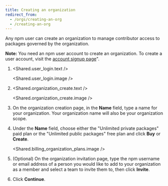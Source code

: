 ```yaml
---
title: Creating an organization
redirect_from:
  - /orgs/creating-an-org
  - /creating-an-org
---
```


Any npm user can create an organization to manage contributor access to packages governed by the organization.

<Note>

**Note:** You need an npm user account to create an organization. To create a user account, visit the [account signup page][acct-signup]".

</Note>

1. <Shared.user_login.text />

   <Shared.user_login.image />

1. <Shared.organization_create.text />

   <Shared.organization_create.image />

3. On the organization creation page, in the **Name** field, type a name for your organization. Your organization name will also be your organization scope.

   <Screenshot src="/organizations/creating-and-managing-organizations/create-name.png" alt="Screenshot showing the new organization name field" />

4. Under the **Name** field, choose either the "Unlimited private packages" paid plan or the "Unlimited public packages" free plan and click **Buy** or **Create**.

   <Shared.billing_organization_plans.image />

5. (Optional) On the organization invitation page, type the npm username or email address of a person you would like to add to your organization as a member and select a team to invite them to, then click **Invite**.

   <Screenshot src="/organizations/creating-and-managing-organizations/create-invite.png" alt="Screenshot showing the invitation options for a new organization" />

6. Click **Continue**.

   <Screenshot src="/organizations/creating-and-managing-organizations/create-confirm.png" alt="Screenshot showing the new organization confirmation" />

[acct-signup]: https://www.npmjs.com/signup
